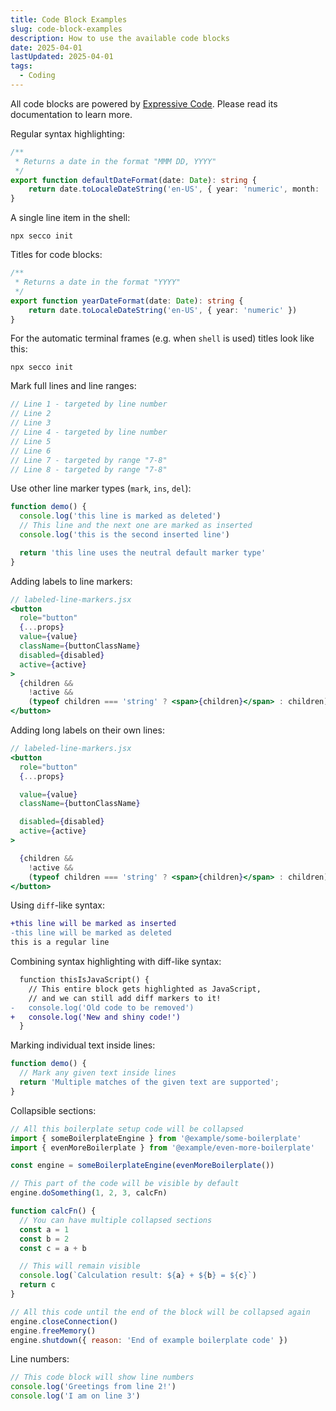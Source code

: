 ```yaml
---
title: Code Block Examples
slug: code-block-examples
description: How to use the available code blocks
date: 2025-04-01
lastUpdated: 2025-04-01
tags:
  - Coding
---
```


All code blocks are powered by [Expressive Code](https://expressive-code.com/). Please read its documentation to learn more.

Regular syntax highlighting:

```ts
/**
 * Returns a date in the format "MMM DD, YYYY"
 */
export function defaultDateFormat(date: Date): string {
	return date.toLocaleDateString('en-US', { year: 'numeric', month: 'short', day: 'numeric' })
}
```

A single line item in the shell:

```shell
npx secco init
```

Titles for code blocks:

```ts title="utils.ts"
/**
 * Returns a date in the format "YYYY"
 */
export function yearDateFormat(date: Date): string {
	return date.toLocaleDateString('en-US', { year: 'numeric' })
}
```

For the automatic terminal frames (e.g. when `shell` is used) titles look like this:

```shell title="Run secco"
npx secco init
```

Mark full lines and line ranges:

```js {1, 4, 7-8}
// Line 1 - targeted by line number
// Line 2
// Line 3
// Line 4 - targeted by line number
// Line 5
// Line 6
// Line 7 - targeted by range "7-8"
// Line 8 - targeted by range "7-8"
```

Use other line marker types (`mark`, `ins`, `del`):

```js title="line-markers.js" del={2} ins={3-4} {6}
function demo() {
  console.log('this line is marked as deleted')
  // This line and the next one are marked as inserted
  console.log('this is the second inserted line')

  return 'this line uses the neutral default marker type'
}
```

Adding labels to line markers:

```jsx {"1":5} del={"2":7-8} ins={"3":10-12}
// labeled-line-markers.jsx
<button
  role="button"
  {...props}
  value={value}
  className={buttonClassName}
  disabled={disabled}
  active={active}
>
  {children &&
    !active &&
    (typeof children === 'string' ? <span>{children}</span> : children)}
</button>
```

Adding long labels on their own lines:

```jsx {"1. Provide the value prop here:":5-6} del={"2. Remove the disabled and active states:":8-10} ins={"3. Add this to render the children inside the button:":12-15}
// labeled-line-markers.jsx
<button
  role="button"
  {...props}

  value={value}
  className={buttonClassName}

  disabled={disabled}
  active={active}
>

  {children &&
    !active &&
    (typeof children === 'string' ? <span>{children}</span> : children)}
</button>
```

Using `diff`-like syntax:

```diff
+this line will be marked as inserted
-this line will be marked as deleted
this is a regular line
```

Combining syntax highlighting with diff-like syntax:

```diff lang="js"
  function thisIsJavaScript() {
    // This entire block gets highlighted as JavaScript,
    // and we can still add diff markers to it!
-   console.log('Old code to be removed')
+   console.log('New and shiny code!')
  }
```

Marking individual text inside lines:

```js "given text"
function demo() {
  // Mark any given text inside lines
  return 'Multiple matches of the given text are supported';
}
```

Collapsible sections:

```js collapse={1-5, 12-14, 21-24}
// All this boilerplate setup code will be collapsed
import { someBoilerplateEngine } from '@example/some-boilerplate'
import { evenMoreBoilerplate } from '@example/even-more-boilerplate'

const engine = someBoilerplateEngine(evenMoreBoilerplate())

// This part of the code will be visible by default
engine.doSomething(1, 2, 3, calcFn)

function calcFn() {
  // You can have multiple collapsed sections
  const a = 1
  const b = 2
  const c = a + b

  // This will remain visible
  console.log(`Calculation result: ${a} + ${b} = ${c}`)
  return c
}

// All this code until the end of the block will be collapsed again
engine.closeConnection()
engine.freeMemory()
engine.shutdown({ reason: 'End of example boilerplate code' })
```

Line numbers:

```js showLineNumbers
// This code block will show line numbers
console.log('Greetings from line 2!')
console.log('I am on line 3')
```